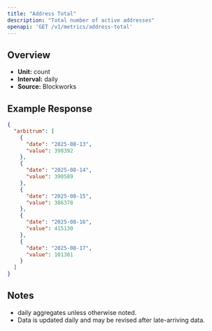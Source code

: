 ```yaml
---
title: "Address Total"
description: "Total number of active addresses"
openapi: 'GET /v1/metrics/address-total'
---
```


## Overview

- **Unit:** count
- **Interval:** daily
- **Source:** Blockworks

## Example Response

```json
{
  "arbitrum": [
    {
      "date": "2025-08-13",
      "value": 398392
    },
    {
      "date": "2025-08-14",
      "value": 390589
    },
    {
      "date": "2025-08-15",
      "value": 386378
    },
    {
      "date": "2025-08-16",
      "value": 415130
    },
    {
      "date": "2025-08-17",
      "value": 101381
    }
  ]
}
```

## Notes
- daily aggregates unless otherwise noted.
- Data is updated daily and may be revised after late-arriving data.
